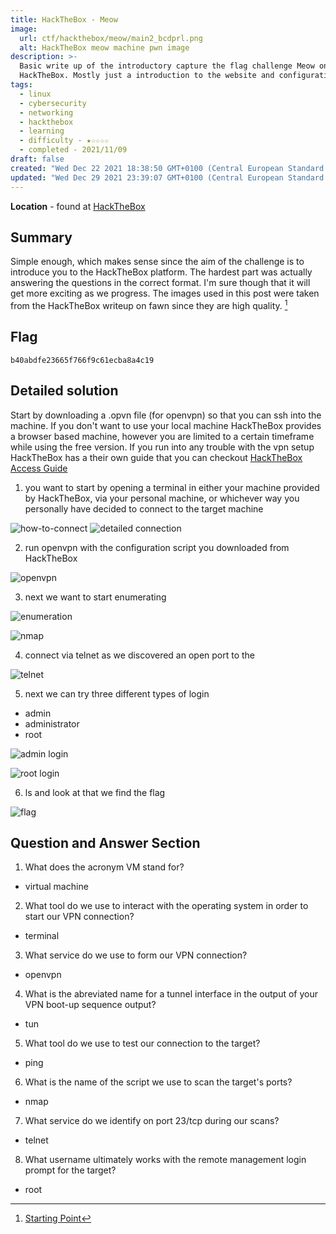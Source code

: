 ```yaml
---
title: HackTheBox - Meow
image:
  url: ctf/hackthebox/meow/main2_bcdprl.png
  alt: HackTheBox meow machine pwn image
description: >-
  Basic write up of the introductory capture the flag challenge Meow on
  HackTheBox. Mostly just a introduction to the website and configurations.
tags:
  - linux
  - cybersecurity
  - networking
  - hackthebox
  - learning
  - difficulty - ★☆☆☆☆
  - completed - 2021/11/09
draft: false
created: "Wed Dec 22 2021 18:38:50 GMT+0100 (Central European Standard Time)"
updated: "Wed Dec 29 2021 23:39:07 GMT+0100 (Central European Standard Time)"
---
```


**Location** - found at [HackTheBox](https://www.hackthebox.com/)

## Summary

Simple enough, which makes sense since the aim of the challenge is to introduce you to the HackTheBox platform.
The hardest part was actually answering the questions in the correct format.
I'm sure though that it will get more exciting as we progress. The images used in this post were taken from the HackTheBox writeup on fawn since they are high quality. [^1]

## Flag

```
b40abdfe23665f766f9c61ecba8a4c19
```

## Detailed solution

Start by downloading a .opvn file (for openvpn) so that you can ssh into the machine.
If you don't want to use your local machine HackTheBox provides a browser based machine,
however you are limited to a certain timeframe while using the free version.
If you run into any trouble with the vpn setup HackTheBox has a their own guide that you can checkout
[HackTheBox Access Guide](https://help.hackthebox.com/en/articles/5185687-gs-introduction-to-lab-access)

1. you want to start by opening a terminal in either your machine provided by HackTheBox, via your personal machine, or whichever way you personally have decided to connect to the target machine

![how-to-connect](https://res.cloudinary.com/draxel/image/upload/v1638879517/ctf/hackthebox/meow/how-to-connect_cgibb3.png)
![detailed connection](https://res.cloudinary.com/draxel/image/upload/v1638879517/ctf/hackthebox/meow/how-to-connect-2_rdwwlf.png)

2. run openvpn with the configuration script you downloaded from HackTheBox

![openvpn](https://res.cloudinary.com/draxel/image/upload/v1638879517/ctf/hackthebox/meow/open-vpn_d7q3vn.png)

3. next we want to start enumerating

![enumeration](https://res.cloudinary.com/draxel/image/upload/v1638879516/ctf/hackthebox/meow/enumeration_g9zhn4.png)

![nmap](https://res.cloudinary.com/draxel/image/upload/v1638879517/ctf/hackthebox/meow/nmap_agga5b.png)

4. connect via telnet as we discovered an open port to the

![telnet](https://res.cloudinary.com/draxel/image/upload/v1638879517/ctf/hackthebox/meow/telnet_wcc9oq.png)

5. next we can try three different types of login

- admin
- administrator
- root

![admin login](https://res.cloudinary.com/draxel/image/upload/v1638879516/ctf/hackthebox/meow/admin-login_kh3npu.png)

![root login](https://res.cloudinary.com/draxel/image/upload/v1638879517/ctf/hackthebox/meow/root-login_uf5api.png)

6. ls and look at that we find the flag

![flag](https://res.cloudinary.com/draxel/image/upload/v1638879516/ctf/hackthebox/meow/ls-flag_qtjnet.png)

## Question and Answer Section

1. What does the acronym VM stand for?

- virtual machine

2. What tool do we use to interact with the operating system in order to start our VPN connection?

- terminal

3. What service do we use to form our VPN connection?

- openvpn

4. What is the abreviated name for a tunnel interface in the output of your VPN boot-up sequence output?

- tun

5. What tool do we use to test our connection to the target?

- ping

6. What is the name of the script we use to scan the target's ports?

- nmap

7. What service do we identify on port 23/tcp during our scans?

- telnet

8. What username ultimately works with the remote management login prompt for the target?

- root

[^1]: [Starting Point](https://app.hackthebox.com/starting-point)
